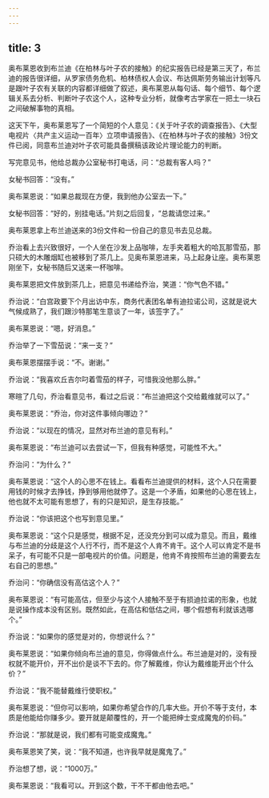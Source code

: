 ```yaml
---
---
---
```

title: 3
---



奥布莱恩收到布兰迪《在柏林与叶子农的接触》的纪实报告已经是第三天了，布兰迪的报告很详细，从罗家债务危机、柏林债权人会议、布达佩斯劳务输出计划等凡是跟叶子农有关联的内容都详细做了叙述，奥布莱恩从每句话、每个细节、每个逻辑关系去分析、判断叶子农这个人，这种专业分析，就像考古学家在一把土一块石之间破解事物的真相。

这天下午，奥布莱恩写了一个简短的个人意见：《关于叶子农的调查报告》、《大型电视片〈共产主义运动一百年〉立项申请报告》、《在柏林与叶子农的接触》3份文件已阅，同意布兰迪对叶子农可能具备撰稿该政论片理论能力的判断。

写完意见书，他给总裁办公室秘书打电话，问：“总裁有客人吗？”

女秘书回答：“没有。”

奥布莱恩说：“如果总裁现在方便，我到他办公室去一下。”

女秘书回答：“好的，别挂电话。”片刻之后回复，“总裁请您过来。”

奥布莱恩拿上布兰迪送来的3份文件和一份自己的意见书去见总裁。

乔治看上去兴致很好，一个人坐在沙发上品咖啡，左手夹着粗大的哈瓦那雪茄，那只硕大的木雕烟缸也被移到了茶几上。见奥布莱恩进来，马上起身让座。奥布莱恩刚坐下，女秘书随后又送来一杯咖啡。

奥布莱恩把文件放到茶几上，把意见书递给乔治，笑道：“你气色不错。”

乔治说：“白宫政要下个月出访中东，商务代表团名单有迪拉诺公司，这就是说大气候成熟了，我们跟沙特那笔生意谈了一年，该签字了。”

奥布莱恩说：“嗯，好消息。”

乔治举了一下雪茄说：“来一支？”

奥布莱恩摆摆手说：“不。谢谢。”

乔治说：“我喜欢丘吉尔叼着雪茄的样子，可惜我没他那么胖。”

寒暄了几句，乔治看意见书，看过之后说：“布兰迪把这个交给戴维就可以了。”

奥布莱恩说：“乔治，你对这件事倾向哪边？”

乔治说：“以现在的情况，显然对布兰迪的意见有利。”

奥布莱恩说：“布兰迪可以去尝试一下，但我有种感觉，可能性不大。”

乔治问：“为什么？”

奥布莱恩说：“这个人的心思不在钱上。看看布兰迪提供的材料，这个人只在需要用钱的时候才去挣钱，挣到够用他就停了。这是一个矛盾，如果他的心思在钱上，他也就不太可能有思想了，有的只是知识，是生存技能。”

乔治说：“你该把这个也写到意见里。”

奥布莱恩说：“这个只是感觉，根据不足，还没充分到可以成为意见。而且，戴维与布兰迪的分歧是这个人行不行，而不是这个人肯不肯干。这个人可以肯定不是书呆子，有可能不只是一部电视片的价值。问题是，他肯不肯按照布兰迪的需要去左右自己的思想。”

乔治问：“你确信没有高估这个人？”

奥布莱恩说：“有可能高估，但至少与这个人接触不至于有损迪拉诺的形象，也就是说操作成本没有区别。既然如此，在高估和低估之间，哪个假想有利就该选哪个。”

乔治说：“如果你的感觉是对的，你想说什么？”

奥布莱恩说：“如果你倾向布兰迪的意见，你得做点什么。布兰迪是对的，没有授权就不能开价，开不出价是谈不下去的。你了解戴维，你认为戴维能开出个什么价？”

乔治说：“我不能替戴维行使职权。”

奥布莱恩说：“但你可以影响，如果你希望合作的几率大些。开价不等于支付，本质是他能给你赚多少。要开就是颠覆性的，开一个能把绅士变成魔鬼的价码。”

乔治说：“那就是说，我们都有可能变成魔鬼。”

奥布莱恩笑了笑，说：“我不知道，也许我早就是魔鬼了。”

乔治想了想，说：“1000万。”

奥布莱恩说：“我看可以。开到这个数，干不干都由他去吧。”